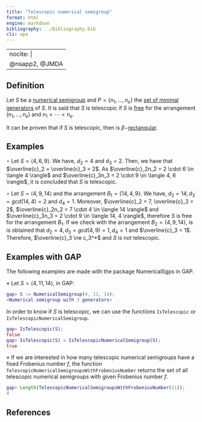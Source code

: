 ```yaml
---
title: "Telescopic numerical semigroup"
format: html
engine: markdown
bibliography: ../Bibliography.bib
cls: apa
---
```


---
nocite: |
  @nsapp2, @JMDA
---

## Definition

Let $S$ be a [numerical semigroup](../Basic-concepts/Numerical-semigroup.qmd) and $P = \{n_1, \ldots, n_e\}$ the [set of minimal generators](../Basic-concepts/Minimal-set-of-generators.qmd) of $S$. It is said that $S$ is telescopic if $S$ is [free](NS-free.qmd) for the arrangement $(n_1, \ldots, n_e)$ and $n_1 < \cdots < n_e$.

It can be proven that if $S$ is telescopic, then is $\beta-$[rectangular](NS-beta-rectangular.qmd).

## Examples

$\circ$ Let $S = \langle 4, 6, 9 \rangle$. We have, $d_2 = 4$ and $d_3 = 2$. Then, we have that $\overline{c}_2 = \overline{c}_3 = 2$. As $\overline{c}_2n_2 = 2 \cdot 6 \in \langle 4 \rangle$ and $\overline{c}_3n_3 = 2 \cdot 9 \in \langle 4, 6 \rangle$, it is concluded that $S$ is telescopic.

$\circ$ Let $S = \langle 4, 9, 14 \rangle$ and the arrangement $B_1 = \{14, 4, 9\}$. We have, $d_2 = 14, d_3 = gcd(14, 4) = 2$ and $d_4 = 1$. Moreover, $\overline{c}_2 = 7, \overline{c}_3 = 2$, $\overline{c}_2n_2 = 7 \cdot 4 \in \langle 14 \rangle$ and $\overline{c}_3n_3 = 2 \cdot 9 \in \langle 14, 4 \rangle$, therefore $S$ is free for the arrangement $B_1$. If we check with the arrangement $B_2 = \{4, 9, 14\}$, is is obtained that $d_2 = 4, d_3 = gcd(4, 9) = 1, d_4 = 1$ and $\overline{c}_3 = 1$. Therefore, $\overline{c}_3 \ne c_3^*$ and $S$ is not telescopic.

## Examples with GAP

The following examples are made with the package NumericalSgps in GAP.

$\diamond$ Let $S = \langle 4, 11, 14 \rangle$, in GAP:

``` gap
gap> S := NumericalSemigroup(4, 11, 14);
<Numerical semigroup with 3 generators>
```

In order to know if $S$ is telescopic, we can use the functions `IsTelescopic` or `IsTelescopicNumericalSemigroup`.

``` gap
gap> IsTelescopic(S);
false
gap> IsTelescopic(S) = IsTelescopicNumericalSemigroup(S);
true
```

$\diamond$ If we are interested in how many telescopic numerical semigroups have a fixed Frobenius number $f$, the function `TelescopicNumericalSemigroupsWithFrobeniusNumber` returns the set of all telescopic numerical semigroups with given Frobenius number $f$.

``` gap
gap> Length(TelescopicNumericalSemigroupsWithFrobeniusNumber(11));
4
```

## References

::: {#refs}

:::